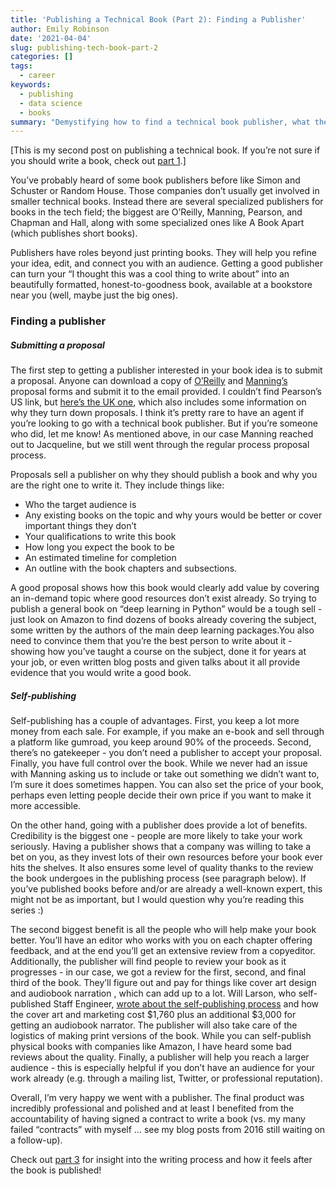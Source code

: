 ```yaml
---
title: 'Publishing a Technical Book (Part 2): Finding a Publisher'
author: Emily Robinson
date: '2021-04-04'
slug: publishing-tech-book-part-2
categories: []
tags: 
  - career
keywords:
  - publishing
  - data science
  - books
summary: "Demystifying how to find a technical book publisher, what they help with, and if you should think about self-publishing."
---
```


[This is my second post on publishing a technical book. If you're not sure if you should write a book, check out [part 1](https://hookedondata.org/publishing-tech-book-part-1/).]

You’ve probably heard of some book publishers before like Simon and Schuster or Random House. Those companies don’t usually get involved in smaller technical books. Instead there are several specialized publishers for books in the tech field; the biggest are O’Reilly, Manning, Pearson, and Chapman and Hall, along with some specialized ones like A Book Apart (which publishes short books). 

Publishers have roles beyond just printing books. They will help you refine your idea, edit, and connect you with an audience. Getting a good publisher can turn your “I thought this was a cool thing to write about” into an beautifully formatted, honest-to-goodness book, available at a bookstore near you (well, maybe just the big ones). 

### Finding a publisher

##### Submitting a proposal

The first step to getting a publisher interested in your book idea is to submit a proposal. Anyone can download a copy of [O’Reilly](https://www.oreilly.com/work-with-us.html) and [Manning’s](https://www.manning.com/write-a-book) proposal forms and submit it to the email provided. I couldn’t find Pearson’s US link, but [here’s the UK one](https://www.pearson.com/uk/information-for-authors.html), which also includes some information on why they turn down proposals. I think it’s pretty rare to have an agent if you’re looking to go with a technical book publisher. But if you’re someone who did, let me know! As mentioned above, in our case Manning reached out to Jacqueline, but we still went through the regular process proposal process. 

Proposals sell a publisher on why they should publish a book and why you are the right one to write it. They include things like:

  - Who the target audience is
  - Any existing books on the topic and why yours would be better or cover important things they don’t
  - Your qualifications to write this book
  - How long you expect the book to be 
  - An estimated timeline for completion
  - An outline with the book chapters and subsections.
  
A good proposal shows how this book would clearly add value by covering an in-demand topic where good resources don’t exist already. So trying to publish a general book on “deep learning in Python” would be a tough sell - just look on Amazon to find dozens of books already covering the subject, some written by the authors of the main deep learning packages.You also need to convince them that you’re the best person to write about it - showing how you’ve taught a course on the subject, done it for years at your job, or even written blog posts and given talks about it all provide evidence that you would write a good book. 

##### Self-publishing

Self-publishing has a couple of advantages. First, you keep a lot more money from each sale. For example, if you make an e-book and sell through a platform like gumroad, you keep around 90% of the proceeds. Second, there’s no gatekeeper - you don’t need a publisher to accept your proposal. Finally, you have full control over the book. While we never had an issue with Manning asking us to include or take out something we didn’t want to, I’m sure it does sometimes happen. You can also set the price of your book, perhaps even letting people decide their own price if you want to make it more accessible. 

On the other hand, going with a publisher does provide a lot of benefits. Credibility is the biggest one - people are more likely to take your work seriously. Having a publisher shows that a company was willing to take a bet on you, as they invest lots of their own resources before your book ever hits the shelves. It also ensures some level of quality thanks to the review the book undergoes in the publishing process (see paragraph below). If you’ve published books before and/or are already a well-known expert, this might not be as important, but I would question why you’re reading this series :) 

The second biggest benefit is all the people who will help make your book better. You’ll have an editor who works with you on each chapter offering feedback, and at the end you’ll get an extensive review from a copyeditor. Additionally, the publisher will find people to review your book as it progresses - in our case, we got a review for the first, second, and final third of the book. They’ll figure out and pay for things like cover art design and audiobook narration , which can add up to a lot. Will Larson, who self-published Staff Engineer, [wrote about the self-publishing process](https://lethain.com/self-publishing-staff-engineer/) and how the cover art and marketing cost \$1,760 plus an additional \$3,000 for getting an audiobook narrator. The publisher will also take care of the logistics of making print versions of the book. While you can self-publish physical books with companies like Amazon, I have heard some bad reviews about the quality. Finally, a publisher will help you reach a larger audience - this is especially helpful if you don’t have an audience for your work already (e.g. through a mailing list, Twitter, or professional reputation).

Overall, I’m very happy we went with a publisher. The final product was incredibly professional and polished and at least I benefited from the accountability of having signed a contract to write a book (vs. my many failed “contracts” with myself … see my blog posts from 2016 still waiting on a follow-up). 

Check out [part 3](https://hookedondata.org/publishing-tech-book-part-3/) for insight into the writing process and how it feels after the book is published!
